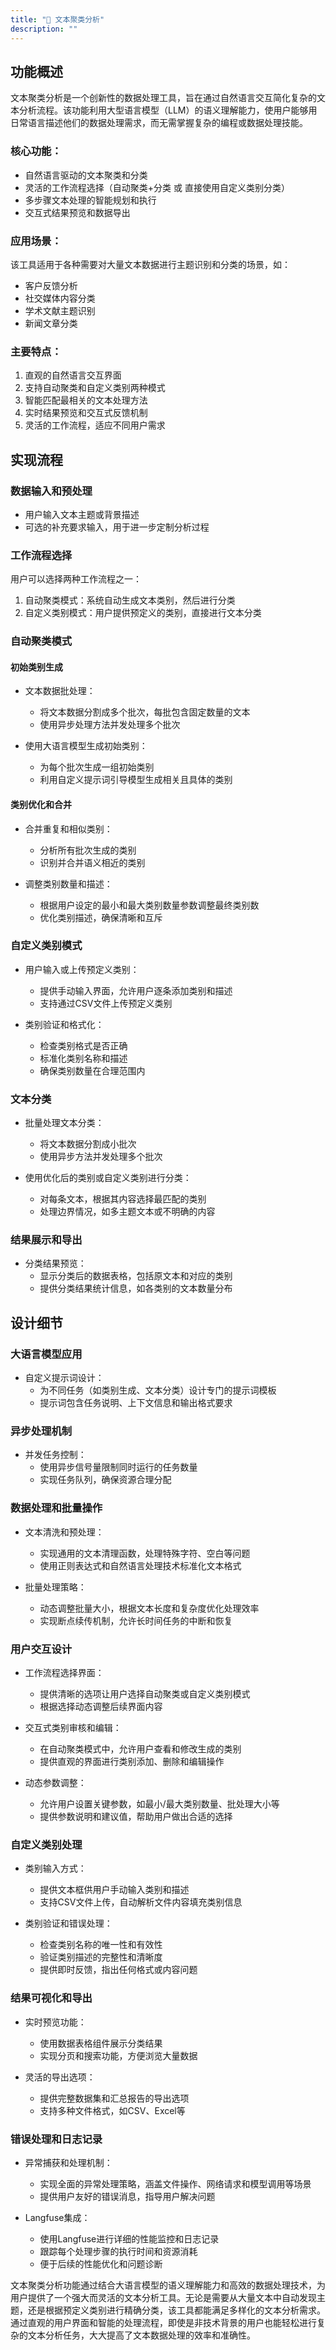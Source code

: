 ```yaml
---
title: "🔬 文本聚类分析"
description: ""
---
```



## 功能概述

文本聚类分析是一个创新性的数据处理工具，旨在通过自然语言交互简化复杂的文本分析流程。该功能利用大型语言模型（LLM）的语义理解能力，使用户能够用日常语言描述他们的数据处理需求，而无需掌握复杂的编程或数据处理技能。

### 核心功能：
- 自然语言驱动的文本聚类和分类
- 灵活的工作流程选择（自动聚类+分类 或 直接使用自定义类别分类）
- 多步骤文本处理的智能规划和执行
- 交互式结果预览和数据导出

### 应用场景：
该工具适用于各种需要对大量文本数据进行主题识别和分类的场景，如：
- 客户反馈分析
- 社交媒体内容分类
- 学术文献主题识别
- 新闻文章分类

### 主要特点：
1. 直观的自然语言交互界面
2. 支持自动聚类和自定义类别两种模式
3. 智能匹配最相关的文本处理方法
4. 实时结果预览和交互式反馈机制
5. 灵活的工作流程，适应不同用户需求

## 实现流程

### 数据输入和预处理

- 用户输入文本主题或背景描述
- 可选的补充要求输入，用于进一步定制分析过程

### 工作流程选择

用户可以选择两种工作流程之一：

1. 自动聚类模式：系统自动生成文本类别，然后进行分类
2. 自定义类别模式：用户提供预定义的类别，直接进行文本分类

### 自动聚类模式

#### 初始类别生成
- 文本数据批处理：
  - 将文本数据分割成多个批次，每批包含固定数量的文本
  - 使用异步处理方法并发处理多个批次

- 使用大语言模型生成初始类别：
  - 为每个批次生成一组初始类别
  - 利用自定义提示词引导模型生成相关且具体的类别

#### 类别优化和合并
- 合并重复和相似类别：
  - 分析所有批次生成的类别
  - 识别并合并语义相近的类别

- 调整类别数量和描述：
  - 根据用户设定的最小和最大类别数量参数调整最终类别数
  - 优化类别描述，确保清晰和互斥

### 自定义类别模式

- 用户输入或上传预定义类别：
  - 提供手动输入界面，允许用户逐条添加类别和描述
  - 支持通过CSV文件上传预定义类别

- 类别验证和格式化：
  - 检查类别格式是否正确
  - 标准化类别名称和描述
  - 确保类别数量在合理范围内

### 文本分类

- 批量处理文本分类：
  - 将文本数据分割成小批次
  - 使用异步方法并发处理多个批次

- 使用优化后的类别或自定义类别进行分类：
  - 对每条文本，根据其内容选择最匹配的类别
  - 处理边界情况，如多主题文本或不明确的内容

### 结果展示和导出

- 分类结果预览：
  - 显示分类后的数据表格，包括原文本和对应的类别
  - 提供分类结果统计信息，如各类别的文本数量分布

## 设计细节

### 大语言模型应用

- 自定义提示词设计：
  - 为不同任务（如类别生成、文本分类）设计专门的提示词模板
  - 提示词包含任务说明、上下文信息和输出格式要求

### 异步处理机制

- 并发任务控制：
  - 使用异步信号量限制同时运行的任务数量
  - 实现任务队列，确保资源合理分配

### 数据处理和批量操作

- 文本清洗和预处理：
  - 实现通用的文本清理函数，处理特殊字符、空白等问题
  - 使用正则表达式和自然语言处理技术标准化文本格式

- 批量处理策略：
  - 动态调整批量大小，根据文本长度和复杂度优化处理效率
  - 实现断点续传机制，允许长时间任务的中断和恢复

### 用户交互设计

- 工作流程选择界面：
  - 提供清晰的选项让用户选择自动聚类或自定义类别模式
  - 根据选择动态调整后续界面内容

- 交互式类别审核和编辑：
  - 在自动聚类模式中，允许用户查看和修改生成的类别
  - 提供直观的界面进行类别添加、删除和编辑操作

- 动态参数调整：
  - 允许用户设置关键参数，如最小/最大类别数量、批处理大小等
  - 提供参数说明和建议值，帮助用户做出合适的选择

### 自定义类别处理

- 类别输入方式：
  - 提供文本框供用户手动输入类别和描述
  - 支持CSV文件上传，自动解析文件内容填充类别信息

- 类别验证和错误处理：
  - 检查类别名称的唯一性和有效性
  - 验证类别描述的完整性和清晰度
  - 提供即时反馈，指出任何格式或内容问题

### 结果可视化和导出

- 实时预览功能：
  - 使用数据表格组件展示分类结果
  - 实现分页和搜索功能，方便浏览大量数据

- 灵活的导出选项：
  - 提供完整数据集和汇总报告的导出选项
  - 支持多种文件格式，如CSV、Excel等

### 错误处理和日志记录

- 异常捕获和处理机制：
  - 实现全面的异常处理策略，涵盖文件操作、网络请求和模型调用等场景
  - 提供用户友好的错误消息，指导用户解决问题

- Langfuse集成：
  - 使用Langfuse进行详细的性能监控和日志记录
  - 跟踪每个处理步骤的执行时间和资源消耗
  - 便于后续的性能优化和问题诊断

文本聚类分析功能通过结合大语言模型的语义理解能力和高效的数据处理技术，为用户提供了一个强大而灵活的文本分析工具。无论是需要从大量文本中自动发现主题，还是根据预定义类别进行精确分类，该工具都能满足多样化的文本分析需求。通过直观的用户界面和智能的处理流程，即使是非技术背景的用户也能轻松进行复杂的文本分析任务，大大提高了文本数据处理的效率和准确性。